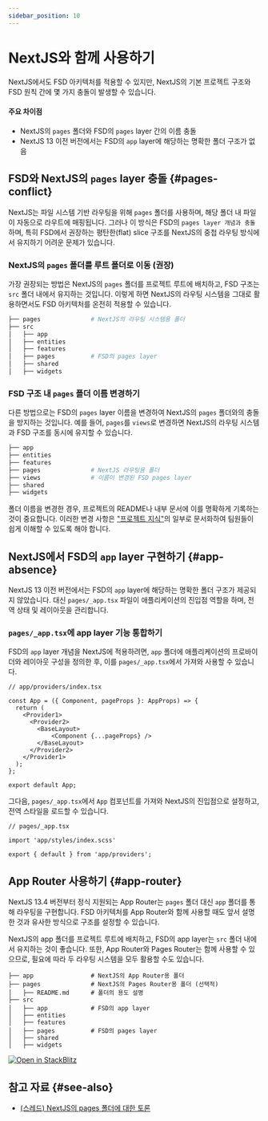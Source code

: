 ```yaml
---
sidebar_position: 10
---
```

# NextJS와 함께 사용하기

NextJS에서도 FSD 아키텍처를 적용할 수 있지만, NextJS의 기본 프로젝트 구조와 FSD 원칙 간에 몇 가지 충돌이 발생할 수 있습니다.

#### 주요 차이점 

- NextJS의 `pages` 폴더와 FSD의 `pages` layer 간의 이름 충돌
- NextJS 13 이전 버전에서는 FSD의 `app` layer에 해당하는 명확한 폴더 구조가 없음

## FSD와 NextJS의 `pages` layer 충돌 {#pages-conflict}

NextJS는 파일 시스템 기반 라우팅을 위해 `pages` 폴더를 사용하며, 해당 폴더 내 파일이 자동으로 라우트에 매핑됩니다.
그러나 이 방식은 FSD의 `pages layer 개념과 충돌`하며, 특히 FSD에서 권장하는 평탄한(flat) slice 구조를 NextJS의 중첩 라우팅 방식에서 유지하기 어려운 문제가 있습니다.

### NextJS의 `pages` 폴더를 루트 폴더로 이동 (권장)

가장 권장되는 방법은 NextJS의 `pages` 폴더를 프로젝트 루트에 배치하고, FSD 구조는 `src` 폴더 내에서 유지하는 것입니다.
이렇게 하면 NextJS의 라우팅 시스템을 그대로 활용하면서도 FSD 아키텍처를 온전히 적용할 수 있습니다.

```sh
├── pages              # NextJS의 라우팅 시스템용 폴더
├── src
│   ├── app
│   ├── entities
│   ├── features
│   ├── pages          # FSD의 pages layer
│   ├── shared
│   ├── widgets
```

### FSD 구조 내 `pages` 폴더 이름 변경하기

다른 방법으로는 FSD의 `pages` layer 이름을 변경하여 NextJS의 `pages` 폴더와의 충돌을 방지하는 것입니다.
예를 들어, `pages`를 `views`로 변경하면 NextJS의 라우팅 시스템과 FSD 구조를 동시에 유지할 수 있습니다.

```sh
├── app
├── entities
├── features
├── pages              # NextJS 라우팅용 폴더
├── views              # 이름이 변경된 FSD pages layer
├── shared
├── widgets
```

폴더 이름을 변경한 경우, 프로젝트의 README나 내부 문서에 이를 명확하게 기록하는 것이 중요합니다.
이러한 변경 사항은 ["프로젝트 지식"][project-knowledge]의 일부로 문서화하여 팀원들이 쉽게 이해할 수 있도록 해야 합니다.

## NextJS에서 FSD의 `app` layer 구현하기 {#app-absence}

NextJS 13 이전 버전에서는 FSD의 `app` layer에 해당하는 명확한 폴더 구조가 제공되지 않았습니다.
대신 `pages/_app.tsx` 파일이 애플리케이션의 진입점 역할을 하며, 전역 상태 및 레이아웃을 관리합니다.

### `pages/_app.tsx`에 app layer 기능 통합하기

FSD의 `app` layer 개념을 NextJS에 적용하려면, `app` 폴더에 애플리케이션의 프로바이더와 레이아웃 구성을 정의한 후, 이를 `pages/_app.tsx`에서 가져와 사용할 수 있습니다.

```tsx
// app/providers/index.tsx

const App = ({ Component, pageProps }: AppProps) => {
  return (
    <Provider1>
      <Provider2>
        <BaseLayout>
            <Component {...pageProps} />
        </BaseLayout>
      </Provider2>
    </Provider1>
  );
};

export default App;
```

그다음, `pages/_app.tsx`에서 `App` 컴포넌트를 가져와 NextJS의 진입점으로 설정하고, 전역 스타일을 로드할 수 있습니다.

```tsx
// pages/_app.tsx

import 'app/styles/index.scss'

export { default } from 'app/providers';
```

## App Router 사용하기 {#app-router}

NextJS 13.4 버전부터 정식 지원되는 App Router는 `pages` 폴더 대신 `app` 폴더를 통해 라우팅을 구현합니다.
FSD 아키텍처를 App Router와 함께 사용할 때도 앞서 설명한 것과 유사한 방식으로 구조를 설정할 수 있습니다.

NextJS의 app 폴더를 프로젝트 루트에 배치하고, FSD의 app layer는 `src` 폴더 내에서 유지하는 것이 좋습니다.
또한, App Router와 Pages Router는 함께 사용할 수 있으므로, 필요에 따라 두 라우팅 시스템을 모두 활용할 수도 있습니다.

```
├── app                # NextJS의 App Router용 폴더
├── pages              # NextJS의 Pages Router용 폴더 (선택적)
│   ├── README.md      # 폴더의 용도 설명
├── src
│   ├── app            # FSD의 app layer
│   ├── entities
│   ├── features
│   ├── pages          # FSD의 pages layer
│   ├── shared
│   ├── widgets
```

[![Open in StackBlitz](https://developer.stackblitz.com/img/open_in_stackblitz.svg)][ext-app-router-stackblitz]

## 참고 자료 {#see-also}

- [(스레드) NextJS의 pages 폴더에 대한 토론](https://t.me/feature_sliced/3623)

[project-knowledge]: /docs/about/understanding/knowledge-types
[ext-app-router-stackblitz]: https://stackblitz.com/edit/stackblitz-starters-aiez55?file=README.md